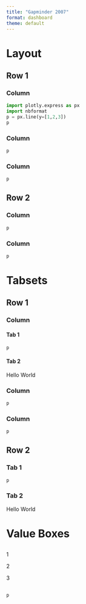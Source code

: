 ```yaml
---
title: "Gapminder 2007"
format: dashboard
theme: default
---
```


# Layout

## Row 1 {height="30%"}

### Column
```python
import plotly.express as px
import nbformat
p = px.line(y=[1,2,3])
p
```

### Column

```python
p
```

### Column

```python
p
```


## Row 2 {height="70%"}
### Column {width="60%"}
```python
p
```

### Column {width="40%"}

```python
p
```

# Tabsets

## Row 1 {height="30%"}

### Column {.tabset width="20%"}

#### Tab 1
```python
p
```

#### Tab 2
Hello World

### Column

```python
p
```

### Column

```python
p
```


## Row 2 {.tabset height="70%"}

### Tab 1
```python
p
```

### Tab 2
Hello World



# Value Boxes

## {height="20%"}

::: {.valuebox title="Big Number" color="primary" icon="heart"}
1
:::

::: {.valuebox title="Medium Number" color="success" icon="bar-chart"}
2
:::

::: {.valuebox title="Small Number" color="dark" icon="arrow-down"}
3
:::

##

```python
p
```